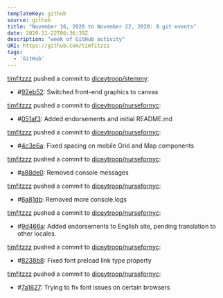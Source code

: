 ---
templateKey: github
source: github
title: "November 16, 2020 to November 22, 2020: 8 git events"
date: 2020-11-22T06:36:39Z
description: "week of GitHub activity"
URI: https://github.com/timfitzzz
tags: 
  - 'GitHub'
---

[timfitzzz](https://github.com/timfitzzz) pushed a commit to [diceytroop/stemmy](https://github.com/diceytroop/stemmy): 
* #[92eb52](https://github.com/diceytroop/stemmy/commits/92eb52af8b4a3481458a869d6303cf697870d7fb): Switched front-end graphics to canvas  

[timfitzzz](https://github.com/timfitzzz) pushed a commit to [diceytroop/nursefornyc](https://github.com/diceytroop/nursefornyc): 
* #[051af3](https://github.com/diceytroop/nursefornyc/commits/051af3beb2ed4b0372d45064cfa1f5b8d77e08d9): Added endorsements and initial README.md  

[timfitzzz](https://github.com/timfitzzz) pushed a commit to [diceytroop/nursefornyc](https://github.com/diceytroop/nursefornyc): 
* #[4c3e6a](https://github.com/diceytroop/nursefornyc/commits/4c3e6a6b9b48c35d2db9bb156278dfc42fef56d0): Fixed spacing on mobile Grid and Map components  

[timfitzzz](https://github.com/timfitzzz) pushed a commit to [diceytroop/nursefornyc](https://github.com/diceytroop/nursefornyc): 
* #[a88de0](https://github.com/diceytroop/nursefornyc/commits/a88de030cdee5a65d4f70d2aa670ed1e29fc03e5): Removed console messages  

[timfitzzz](https://github.com/timfitzzz) pushed a commit to [diceytroop/nursefornyc](https://github.com/diceytroop/nursefornyc): 
* #[6a81db](https://github.com/diceytroop/nursefornyc/commits/6a81dbde72a3639d8b043b70d3daa7ec80acd613): Removed more console.logs  

[timfitzzz](https://github.com/timfitzzz) pushed a commit to [diceytroop/nursefornyc](https://github.com/diceytroop/nursefornyc): 
* #[9d466a](https://github.com/diceytroop/nursefornyc/commits/9d466af02641d177412188bab138a62eafa71634): Added endorsements to English site, pending translation to other locales.  

[timfitzzz](https://github.com/timfitzzz) pushed a commit to [diceytroop/nursefornyc](https://github.com/diceytroop/nursefornyc): 
* #[8238b8](https://github.com/diceytroop/nursefornyc/commits/8238b809478bcff7ef08c9add7eb2a80076cf557): Fixed font preload link type property  

[timfitzzz](https://github.com/timfitzzz) pushed a commit to [diceytroop/nursefornyc](https://github.com/diceytroop/nursefornyc): 
* #[7a1627](https://github.com/diceytroop/nursefornyc/commits/7a1627297b73a3daea0fb5d7e70976c5eedd8a43): Trying to fix font issues on certain browsers  

